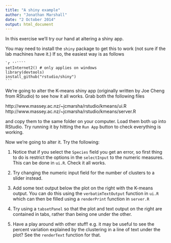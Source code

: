 ```yaml
---
title: "A shiny example"
author: "Jonathan Marshall"
date: "2 October 2014"
output: html_document
---
```


In this exercise we'll try our hand at altering a shiny app.

You may need to install the `shiny` package to get this to work (not sure if the lab machines have it.)  If so, the easiest way is as follows

    `r ''````
    setInternet2() # only applies on windows
    library(devtools)
    install_github("rstudio/shiny")
    ```

We're going to alter the K-means shiny app (originally written by Joe Cheng from RStudio) to see how it all works.  Grab both the following files

http://www.massey.ac.nz/~jcmarsha/rstudio/kmeans/ui.R  
http://www.massey.ac.nz/~jcmarsha/rstudio/kmeans/server.R

and copy them to the same folder on your computer.  Load them both up into RStudio.  Try running it by hitting the `Run App` button to check everything is working.

Now we're going to alter it.  Try the following:

1. Notice that if you select the `Species` field you get an error, so first thing to do is restrict the options in the `selectInput` to the numeric measures.  This can be done in `ui.R`.  Check it all works.

2. Try changing the numeric input field for the number of clusters to a slider instead.

3. Add some text output below the plot on the right with the K-means output.  You can do this using the `verbatimTextOutput` function in `ui.R` which can then be filled using a `renderPrint` function in `server.R`

4. Try using a `tabsetPanel` so that the plot and text output on the right are contained in tabs, rather than being one under the other.

5. Have a play around with other stuff!  e.g. it may be useful to see the percent variation explained by the clustering in a line of text under the plot? See the `renderText` function for that.


